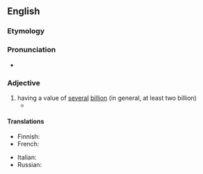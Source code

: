 {{also|multi-billion}}
==English==

===Etymology===
{{prefix|en|multi|billion}}

===Pronunciation===
* {{IPA|en|/ˌmʌltiˈbɪljən/}}

===Adjective===
{{en-adj|-}}

# having a value of [[several]] [[billion]] (in general, at least two billion)
#* {{quote-journal|en|date=2012-07-03|author=Marina Hyde|passage=According to a study by me, this generates a '''multibillion''' facepalm for the UK economy, making everyone who considers it at least eleventy hundred pounds unhappier.|newspaper=The Guardian|title=[http://www.guardian.co.uk/sport/2012/jul/03/lloyds-happiness-olympics A lesson in Olymp-o-nomics]}}

====Translations====
{{trans-top|having a value of several billion}}
* Finnish: {{t|fi|monimiljardinen}}
* French: {{t|fr|multimilliard}}
{{trans-mid}}
* Italian: {{t|it|multimiliardo}}
* Russian: {{t+|ru|многомиллиа́рдный}}
{{trans-bottom}}